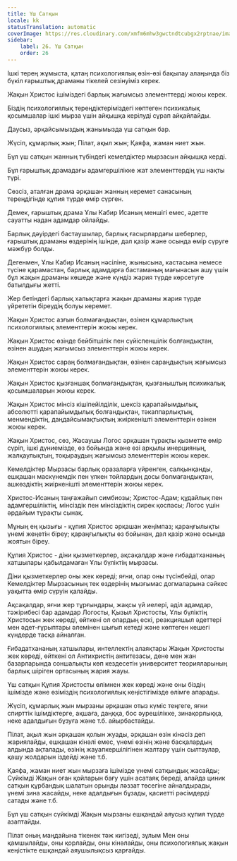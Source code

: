 ```yaml
---
title: Үш Сатқын
locale: kk
statusTranslation: automatic
coverImage: https://res.cloudinary.com/xmfm6mhw3gwctndtcubgx2rptnae/image/upload/v1741354419/small_cover_la_gran_rebelion_28716e29d2.webp
sidebar:
    label: 26. Үш Сатқын
    order: 26
---
```

Ішкі терең жұмыста, қатаң психологиялық өзін-өзі бақылау алаңында біз бүкіл ғарыштық драманы тікелей сезінуіміз керек.

Жақын Христос ішіміздегі барлық жағымсыз элементтерді жоюы керек.

Біздің психологиялық тереңдіктеріміздегі көптеген психикалық қосымшалар ішкі мырза үшін айқышқа керілуді сұрап айқайлайды.

Даусыз, әрқайсымыздың жанымызда үш сатқын бар.

Жүсіп, құмарлық жын; Пілат, ақыл жын; Қаяфа, жаман ниет жын.

Бұл үш сатқын жанның түбіндегі кемелдіктер мырзасын айқышқа керді.

Бұл ғарыштық драмадағы адамгершілікке жат элементтердің үш нақты түрі.

Сөзсіз, аталған драма әрқашан жанның керемет санасының тереңдігінде құпия түрде өмір сүрген.

Демек, ғарыштық драма Ұлы Кабир Исаның меншігі емес, әдетте сауатты надан адамдар ойлайды.

Барлық дәуірдегі бастаушылар, барлық ғасырлардағы шеберлер, ғарыштық драманы өздерінің ішінде, дәл қазір және осында өмір сүруге мәжбүр болды.

Дегенмен, Ұлы Кабир Исаның нәсіліне, жынысына, кастасына немесе түсіне қарамастан, барлық адамдарға бастаманың мағынасын ашу үшін бұл жақын драманы көшеде және күндіз жария түрде көрсетуге батылдығы жетті.

Жер бетіндегі барлық халықтарға жақын драманы жария түрде үйрететін біреудің болуы керемет.

Жақын Христос азғын болмағандықтан, өзінен құмарлықтың психологиялық элементтерін жоюы керек.

Жақын Христос өзінде бейбітшілік пен сүйіспеншілік болғандықтан, өзінен ашудың жағымсыз элементтерін жоюы керек.

Жақын Христос сараң болмағандықтан, өзінен сараңдықтың жағымсыз элементтерін жоюы керек.

Жақын Христос қызғаншақ болмағандықтан, қызғаныштың психикалық қосымшаларын жоюы керек.

Жақын Христос мінсіз кішіпейілділік, шексіз қарапайымдылық, абсолютті қарапайымдылық болғандықтан, тәкаппарлықтың, менмендіктің, даңдайсымақтықтың жиіркенішті элементтерін өзінен жоюы керек.

Жақын Христос, сөз, Жасаушы Логос әрқашан тұрақты қызметте өмір сүріп, ішкі дүниемізде, өз бойында және өзі арқылы инерцияның, жалқаулықтың, тоқыраудың жағымсыз элементтерін жоюы керек.

Кемелдіктер Мырзасы барлық оразаларға үйренген, салқынқанды, ешқашан маскүнемдік пен үлкен тойлардың досы болмағандықтан, ашкөздіктің жиіркенішті элементтерін жоюы керек.

Христос-Исаның таңғажайып симбиозы; Христос-Адам; құдайлық пен адамгершіліктің, мінсіздік пен мінсіздіктің сирек қоспасы; Логос үшін әрдайым тұрақты сынақ.

Мұның ең қызығы - құпия Христос әрқашан жеңімпаз; қараңғылықты үнемі жеңетін біреу; қараңғылықты өз бойынан, дәл қазір және осында жоятын біреу.

Құпия Христос - діни қызметкерлер, ақсақалдар және ғибадатхананың хатшылары қабылдамаған Ұлы бүліктің мырзасы.

Діни қызметкерлер оны жек көреді; яғни, олар оны түсінбейді, олар Кемелдіктер Мырзасының тек өздерінің мызғымас догмаларына сәйкес уақытта өмір сүруін қалайды.

Ақсақалдар, яғни жер тұрғындары, жақсы үй иелері, әділ адамдар, тәжірибесі бар адамдар Логосты, Қызыл Христосты, Ұлы бүліктің Христосын жек көреді, өйткені ол олардың ескі, реакцияшыл әдеттері мен әдет-ғұрыптары әлемінен шығып кетеді және көптеген кешегі күндерде тасқа айналған.

Ғибадатхананың хатшылары, интеллектің алаяқтары Жақын Христосты жек көреді, өйткені ол Антихристің антитезасы, дене мен жан базарларында соншалықты көп кездесетін университет теорияларының барлық шіріген ортасының жария жауы.

Үш сатқын Құпия Христосты өлімнен жек көреді және оны біздің ішімізде және өзіміздің психологиялық кеңістігімізде өлімге апарады.

Жүсіп, құмарлық жын мырзаны әрқашан отыз күміс теңгеге, яғни спирттік ішімдіктерге, ақшаға, даңққа, бос әурешілікке, зинақорлыққа, неке адалдығын бұзуға және т.б. айырбастайды.

Пілат, ақыл жын әрқашан қолын жуады, әрқашан өзін кінәсіз деп жариялайды, ешқашан кінәлі емес, үнемі өзінің және басқалардың алдында ақталады, өзінің жауапкершілігінен жалтару үшін сылтаулар, қашу жолдарын іздейді және т.б.

Қаяфа, жаман ниет жын мырзаға ішімізде үнемі сатқындық жасайды; Сүйкімді Жақын оған қойларын бағу үшін асатаяқ береді, алайда циник сатқын құрбандық шалатын орынды ләззат төсегіне айналдырады, үнемі зина жасайды, неке адалдығын бұзады, қасиетті рәсімдерді сатады және т.б.

Бұл үш сатқын сүйкімді Жақын мырзаны ешқандай аяусыз құпия түрде азаптайды.

Пілат оның маңдайына тікенек тәж кигізеді, зұлым Мен оны қамшылайды, оны қорлайды, оны кінәлайды, оны психологиялық жақын кеңістікте ешқандай аяушылықсыз қарғайды.
